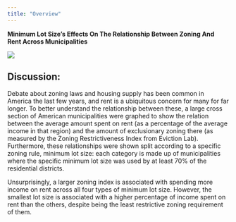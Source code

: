 ```yaml
---
title: "Overview"
---
```

**Minimum Lot Size's Effects On The Relationship Between Zoning And Rent Across Municipalities** 


![](minimum_lot_size_comparison.png)

## Discussion:
  Debate about zoning laws and housing supply has been common in America the last few years, and rent is a ubiquitous concern for many for far longer. To better understand the relationship between these, a large cross section of American municipalities were graphed to show the relation between the average amount spent on rent (as a percentage of the average income in that region) and the amount of exclusionary zoning there (as measured by the Zoning Restrictiveness Index from Eviction Lab). Furthermore, these relationships were shown split according to a specific zoning rule, minimum lot size: each category is made up of municipalities where the specific minimum lot size was used by at least 70% of the residential districts.

  Unsurprisingly, a larger zoning index is associated with spending more income on rent across all four types of minimum lot size. However, the smallest lot size is associated with a higher percentage of income spent on rent than the others, despite being the least restrictive zoning requirement of them. 

